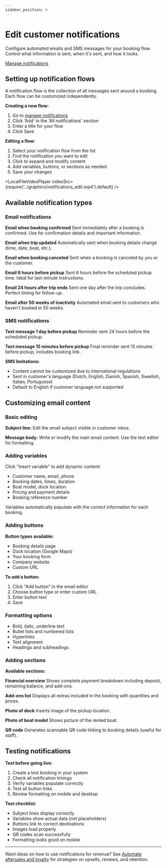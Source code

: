 ```yaml
---
sidebar_position: 4
---
```



# Edit customer notifications

Configure automated emails and SMS messages for your booking flow. Control what information is sent, when it's sent, and how it looks.

<div class="button-container">
    <a
        href="https://dashboard.letsbook.app/notifications"
        class="button button--primary"
        target="_blank"
        rel="noopener noreferrer"
    >
        Manage notifications
    </a>
</div>

## Setting up notification flows

A notification flow is the collection of all messages sent around a booking. Each flow can be customized independently.

**Creating a new flow:**

1. Go to [manage notifications](https://dashboard.letsbook.app/notifications)
2. Click 'Add' in the 'All notifications' section
3. Enter a title for your flow
4. Click Save

**Editing a flow:**

1. Select your notification flow from the list
2. Find the notification you want to edit
3. Click to expand and modify content
4. Add variables, buttons, or sections as needed
5. Save your changes

<LocalFileVideoPlayer
  videoSrc={require('../graphics/notifications_edit.mp4').default}
/>

## Available notification types

### Email notifications

**Email when booking confirmed**
Sent immediately after a booking is confirmed. Use for confirmation details and important information.

**Email when trip updated**
Automatically sent when booking details change (time, date, boat, etc.).

**Email when booking canceled**
Sent when a booking is canceled by you or the customer.

**Email 6 hours before pickup**
Sent 6 hours before the scheduled pickup time. Ideal for last-minute instructions.

**Email 24 hours after trip ends**
Sent one day after the trip concludes. Perfect timing for follow-up.

**Email after 50 weeks of inactivity**
Automated email sent to customers who haven't booked in 50 weeks.

### SMS notifications

**Text message 1 day before pickup**
Reminder sent 24 hours before the scheduled pickup.

**Text message 15 minutes before pickup**
Final reminder sent 15 minutes before pickup, includes booking link.

**SMS limitations:**

- Content cannot be customized due to international regulations
- Sent in customer's language (Dutch, English, Danish, Spanish, Swedish, Italian, Portuguese)
- Default to English if customer language not supported

## Customizing email content

### Basic editing

**Subject line:**
Edit the email subject visible in customer inbox.

**Message body:**
Write or modify the main email content. Use the text editor for formatting.

### Adding variables

Click "Insert variable" to add dynamic content:

- Customer name, email, phone
- Booking dates, times, duration
- Boat model, dock location
- Pricing and payment details
- Booking reference number

Variables automatically populate with the correct information for each booking.

### Adding buttons

**Button types available:**

- Booking details page
- Dock location (Google Maps)
- Your booking form
- Company website
- Custom URL

**To add a button:**

1. Click "Add button" in the email editor
2. Choose button type or enter custom URL
3. Enter button text
4. Save

### Formatting options

- Bold, italic, underline text
- Bullet lists and numbered lists
- Hyperlinks
- Text alignment
- Headings and subheadings

### Adding sections

**Available sections:**

**Financial overview**
Shows complete payment breakdown including deposit, remaining balance, and add-ons.

**Add-ons list**
Displays all extras included in the booking with quantities and prices.

**Photo of dock**
Inserts image of the pickup location.

**Photo of boat model**
Shows picture of the rented boat.

**QR code**
Generates scannable QR code linking to booking details (useful for staff).

## Testing notifications

**Test before going live:**

1. Create a test booking in your system
2. Check all notification timings
3. Verify variables populate correctly
4. Test all button links
5. Review formatting on mobile and desktop

**Test checklist:**

- Subject lines display correctly
- Variables show actual data (not placeholders)
- Buttons link to correct destinations
- Images load properly
- QR codes scan successfully
- Formatting looks good on mobile

---

Want ideas on how to use notifications for revenue? See [Automate aftersales and loyalty](/guides/boost-revenue/automate-aftersales-and-loyalty) for strategies on upsells, reviews, and retention.
